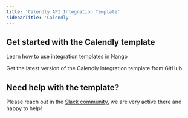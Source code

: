 ```yaml
---
title: 'Calendly API Integration Template'
sidebarTitle: 'Calendly'
---
```


## Get started with the Calendly template

<Card title="How to use integration templates"
      href="/understand/concepts/templates"
      icon="book-open">
    Learn how to use integration templates in Nango
</Card>

<Card title="Get the Calendly template"
      href="https://github.com/NangoHQ/nango/tree/master/integration-templates/calendly"
      icon="github">
    Get the latest version of the Calendly integration template from GitHub
</Card>

## Need help with the template?
Please reach out in the [Slack community](https://nango.dev/slack), we are very active there and happy to help!

